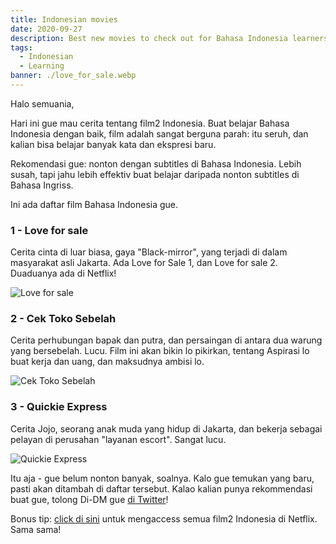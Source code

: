 ```yaml
---
title: Indonesian movies
date: 2020-09-27
description: Best new movies to check out for Bahasa Indonesia learners
tags:
  - Indonesian
  - Learning
banner: ./love_for_sale.webp
---
```


Halo semuania, 

Hari ini gue mau cerita tentang film2 Indonesia. Buat belajar Bahasa Indonesia dengan baik, film adalah sangat berguna parah: itu seruh, dan kalian bisa belajar banyak kata dan ekspresi baru. 

Rekomendasi gue: nonton dengan subtitles di Bahasa Indonesia. Lebih susah, tapi jahu lebih effektiv buat belajar daripada nonton subtitles di Bahasa Ingriss. 

Ini ada daftar film Bahasa Indonesia gue. 

### 1 - Love for sale 

Cerita cinta di luar biasa, gaya "Black-mirror", yang terjadi di dalam masyarakat asli Jakarta. Ada Love for Sale 1, dan Love for sale 2. Duaduanya ada di Netflix!

![Love for sale](./love_for_sale.jpg)

### 2 - Cek Toko Sebelah 

Cerita perhubungan bapak dan putra, dan persaingan di antara dua warung yang bersebelah. Lucu. Film ini akan bikin lo pikirkan, tentang Aspirasi lo buat kerja dan uang, dan maksudnya ambisi lo. 

![Cek Toko Sebelah](./cek_toko_sebelah.jpg)

### 3 - Quickie Express

Cerita Jojo, seorang anak muda yang hidup di Jakarta, dan bekerja sebagai pelayan di perusahan "layanan escort". Sangat lucu. 

![Quickie Express](./quickie_express.jpg)

Itu aja - gue belum nonton banyak, soalnya. Kalo gue temukan yang baru, pasti akan ditambah di daftar tersebut. Kalao kalian punya rekommendasi buat gue, tolong Di-DM gue [di Twitter](https://www.twitter.com/celotehbahasa)! 

Bonus tip: [click di sini](https://www.netflix.com/browse/genre/2867320) untuk mengaccess semua film2 Indonesia di Netflix. Sama sama! 


